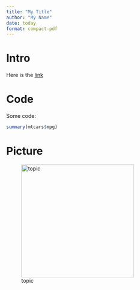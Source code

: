 ```yaml
---
title: "My Title"
author: "My Name"
date: today
format: compact-pdf
---
```


# Intro

Here is the [link](https://www.google.com)

# Code

Some code:

```r
summary(mtcars$mpg)
```

# Picture

![topic](/path/to/the/picture){width=500, height=300}
